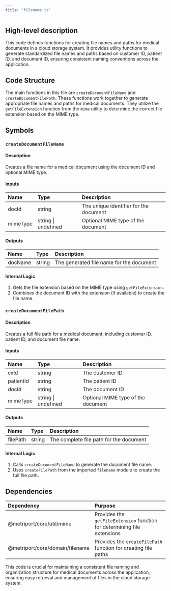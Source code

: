 ```yaml
---
title: "filename.ts"
---
```


## High-level description
This code defines functions for creating file names and paths for medical documents in a cloud storage system. It provides utility functions to generate standardized file names and paths based on customer ID, patient ID, and document ID, ensuring consistent naming conventions across the application.

## Code Structure
The main functions in this file are `createDocumentFileName` and `createDocumentFilePath`. These functions work together to generate appropriate file names and paths for medical documents. They utilize the `getFileExtension` function from the `mime` utility to determine the correct file extension based on the MIME type.

## Symbols

### `createDocumentFileName`
#### Description
Creates a file name for a medical document using the document ID and optional MIME type.

#### Inputs
| Name | Type | Description |
|:-----|:-----|:------------|
| docId | string | The unique identifier for the document |
| mimeType | string \| undefined | Optional MIME type of the document |

#### Outputs
| Name | Type | Description |
|:-----|:-----|:------------|
| docName | string | The generated file name for the document |

#### Internal Logic
1. Gets the file extension based on the MIME type using `getFileExtension`.
2. Combines the document ID with the extension (if available) to create the file name.

### `createDocumentFilePath`
#### Description
Creates a full file path for a medical document, including customer ID, patient ID, and document file name.

#### Inputs
| Name | Type | Description |
|:-----|:-----|:------------|
| cxId | string | The customer ID |
| patientId | string | The patient ID |
| docId | string | The document ID |
| mimeType | string \| undefined | Optional MIME type of the document |

#### Outputs
| Name | Type | Description |
|:-----|:-----|:------------|
| filePath | string | The complete file path for the document |

#### Internal Logic
1. Calls `createDocumentFileName` to generate the document file name.
2. Uses `createFilePath` from the imported `filename` module to create the full file path.

## Dependencies
| Dependency | Purpose |
|:-----------|:--------|
| @metriport/core/util/mime | Provides the `getFileExtension` function for determining file extensions |
| @metriport/core/domain/filename | Provides the `createFilePath` function for creating file paths |

This code is crucial for maintaining a consistent file naming and organization structure for medical documents across the application, ensuring easy retrieval and management of files in the cloud storage system.